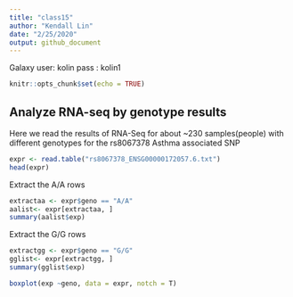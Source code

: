 ```yaml
---
title: "class15"
author: "Kendall Lin"
date: "2/25/2020"
output: github_document
---
```


Galaxy user: kolin
      pass : kolin1

```r
knitr::opts_chunk$set(echo = TRUE)
```

## Analyze RNA-seq by genotype results

Here we read the results of RNA-Seq for about ~230 samples(people) with different genotypes for the rs8067378 Asthma associated SNP

```r
expr <- read.table("rs8067378_ENSG00000172057.6.txt")
head(expr)
```

Extract the A/A rows
```r
extractaa <- expr$geno == "A/A"
aalist<- expr[extractaa, ]
summary(aalist$exp)
```

Extract the G/G rows
```r
extractgg <- expr$geno == "G/G"
gglist<- expr[extractgg, ]
summary(gglist$exp)
```


```r
boxplot(exp ~geno, data = expr, notch = T)
```


